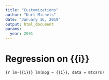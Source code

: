 ```yaml
---
title: "Customizations"
author: "Kurt Michels"
date: "January 16, 2019"
output: html_document
params:
  year: 2001
---
```


# Regression on {{i}}
```{r lm-{{i}}}
lm(mpg ~ {{i}}, data = mtcars)
```